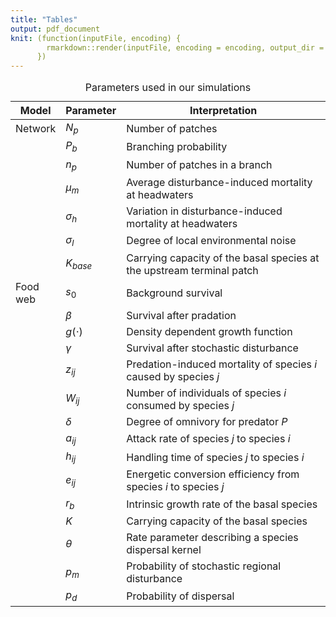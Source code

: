 ```yaml
---
title: "Tables"
output: pdf_document
knit: (function(inputFile, encoding) {
        rmarkdown::render(inputFile, encoding = encoding, output_dir = "document_output")
      })
---
```


| Model    | Parameter  | Interpretation                                                        |
|------------------------------------------------------------------------------------------------------------------------------------------------------------------------------------------------------------------------------------------------------|-----------------------------------------------------------------------------------------------------------------------------------------------------------------------------------------------------------------------------------------------------------------------------------------------------|----------------------------------------------------------------------------------------------------------------------------------------------------------------------------------------------------------------------------------------------------------------------------------------------------------------------------------------------------------------------------------------------------------------------------------------------------------------------------------------------------------------------------------------------------------------------------------------------------------------------------------------------------------------------------------------------------------------------------------------------------------------------------------------------------------------------------------------------------------------------------------------------------------------------------------------------------------------------------------------------------------------------------------------------------------------------------------------------------------------------------------------------------------------------------------------------------------------------------------------------------------------------------------------------------------------------------------------------------------------------------------------------------------------------------------------------------------------------------------------------------------------------------------------------------------------------------------------------------------------------------------------------------------------------------------------------------------------------------------------------------------------------|
| Network  | $N_p$      | Number of patches                                                     |
|          | $P_b$      | Branching probability                                                 |
|          | $n_p$      | Number of patches in a branch                                         |
|          | $\mu_m$    | Average disturbance-induced mortality at headwaters                   |
|          | $\sigma_h$ | Variation in disturbance-induced mortality at headwaters              |
|          | $\sigma_l$ | Degree of local environmental noise                                   |
|          | $K_{base}$ | Carrying capacity of the basal species at the upstream terminal patch |
| Food web | $s_0$      | Background survival                                                   |
|          | $\beta$    | Survival after pradation                                              |
|          | $g(\cdot)$ | Density dependent growth function                                     |
|          | $\gamma$   | Survival after stochastic disturbance                                 |
|          | $z_{ij}$   | Predation-induced mortality of species $i$ caused by species $j$      |
|          | $W_{ij}$   | Number of individuals of species $i$ consumed by species $j$          |
|          | $\delta$   | Degree of omnivory for predator $P$                                   |
|          | $a_{ij}$   | Attack rate of species $j$ to species $i$                             |
|          | $h_{ij}$   | Handling time of species $j$ to species $i$                           |
|          | $e_{ij}$   | Energetic conversion efficiency from species $i$ to species $j$       |
|          | $r_b$      | Intrinsic growth rate of the basal species                            |
|          | $K$        | Carrying capacity of the basal species                                |
|          | $\theta$   | Rate parameter describing a species dispersal kernel                  |
|          | $p_m$      | Probability of stochastic regional disturbance                        |
|          | $p_d$      | Probability of dispersal                                              |

: Parameters used in our simulations
